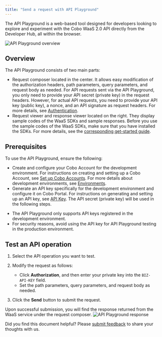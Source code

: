 ```yaml
---
title: "Send a request with API Playground"
---
```


The API Playground is a web-based tool designed for developers looking to explore and experiment with the Cobo WaaS 2.0 API directly from the Developer Hub, all within the browser.

<img src="/v2/images/api-reference/playground-overview.png" className="screenshot_full_screen" alt="API Playground overview" />

## Overview

The API Playground consists of two main parts:

- Request composer located in the center. It allows easy modification of the authorization headers, path parameters, query parameters, and request body as needed.
   <Note>For API requests sent via the API Playground, you only need to provide your API secret (private key) in the request headers. However, for actual API requests, you need to provide your API key (public key), a nonce, and an API signature as request headers. For more details, see [Authentication](/v2/guides/overview/cobo-auth). </Note>
- Request viewer and response viewer located on the right. They display sample codes of the WaaS SDKs and sample responses.
   <Note>Before you use the sample codes of the WaaS SDKs, make sure that you have installed the SDKs. For more details, see the [corresponding get-started guide](/v2/developer-tools/quickstart-python).</Note>

## Prerequisites

To use the API Playground, ensure the following:

- Create and configure your Cobo Account for the development environment. For instructions on creating and setting up a Cobo Account, see [Set up Cobo Accounts](https://manuals.cobo.com/en/accounts/sign-up). For more details about development environments, see [Environments](/v2/guides/overview/environments).
- Generate an API key specifically for the development environment and configure it on Cobo Portal. For instructions on generating and setting up an API key, see [API Key](/v2/guides/overview/cobo-auth#api-key). The API secret (private key) will be used in the following steps.

<Note><ul><li>The API Playground only supports API keys registered in the development environment.</li><li>For security reasons, avoid using the API key for API Playground testing in the production environment.</li></ul></Note>

## Test an API operation

1. Select the API operation you want to test.
2. Modify the request as follows:

   - Click **Authorization**, and then enter your private key into the `BIZ-API-KEY` field.
   - Set the path parameters, query parameters, and request body as needed.

3. Click the **Send** button to submit the request.

Upon successful submission, you will find the response returned from the WaaS service under the request composer.
![API Playground response](/v2/images/api-reference/playground-response.png)

<Tip>Did you find this document helpful? Please [submit feedback](https://forms.zohopublic.com/cobo/form/DocumentFeedbackForm/formperma/QvLOhxJv1_JMsJ-1dleZ8Itb_7rzN-LtgvsDdxosoVI) to share your thoughts with us.</Tip>